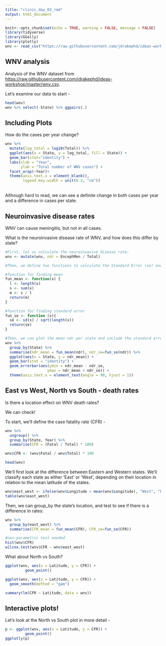 ```yaml
---
title: "clinic_day_03_rmd"
output: html_document
---
```


```r
knitr::opts_chunk$set(echo = TRUE, warning = FALSE, message = FALSE)
library(tidyverse)
library(GGally)
library(plotly)
wnv <- read_csv("https://raw.githubusercontent.com/jdrakephd/ideas-workshop/master/wnv.csv")
```

## WNV analysis

Analysis of the WNV dataset from <https://raw.githubusercontent.com/jdrakephd/ideas-workshop/master/wnv.csv>.


Let's examine our data to start - 

```r
head(wnv)
wnv %>% select(-State) %>% ggpairs(.)
```

## Including Plots
How do the cases per year change?

```r
wnv %>%
  mutate(log_total = log10(Total)) %>%
  ggplot(aes(x = State, y = log_total, fill = State)) + 
  geom_bar(stat="identity") +
  labs(xlab = "Year",
       ylab = "Total number of WNV cases") +
  facet_wrap(~Year)+
  theme(axis.text.x = element_blank(),
        legend.key.width = unit(0.3, "cm"))
```
<br>
Although hard to read, we can see a definite change in both cases per year and a difference in cases per state.

## Neuroinvasive disease rates
WNV can cause meningitis, but not in all cases.

What is the neuroinvasive disease rate of WNV, and how does this differ by state?

```r
#First, let us calculate the neuroinvasive disease rate:
wnv <- mutate(wnv, ndr = EncephMen / Total)

#Then, we define two functions to calculate the Standard Error (se) and Mean of the ndr:

#function for finding mean
fun_mean <- function(x) {
  l <- length(x)
  s <- sum(x)
  m <- s / l
  return(m)
}

#function for finding standard error
fun_se <- function (x){
  se <- sd(x) / sqrt(length(x))
  return(se)
}

#Then, we can plot the mean ndr per state and include the standard error:
wnv %>%
  group_by(State) %>%
  summarise(ndr_mean = fun_mean(ndr), ndr_se=fun_se(ndr)) %>%
  ggplot(aes(x = State, y = ndr_mean)) +
  geom_bar(stat = "identity") + 
  geom_errorbar(aes(ymin = ndr_mean - ndr_se, 
                   ymax = ndr_mean + ndr_se)) +
  theme(axis.text.x = element_text(angle = 90, hjust = 1))
```

## East vs West, North vs South - death rates
Is there a location effect on WNV death rates?

We can check!

To start, we'll define the case fatality rate (CFR) - 

```r
wnv %>% 
  ungroup() %>%
  group_by(State, Year) %>% 
  summarise(CFR = (Fatal / Total) * 100) 

wnv$CFR <- (wnv$Fatal / wnv$Total) * 100

head(wnv)
```

We'll first look at the difference between Eastern and Western states. We'll classify each state as either 'East' or 'West', depending on their location in relation to the mean latitude of the states.

```r
wnv$east_west <- ifelse(wnv$Longitude < mean(wnv$Longitude), "West", "East")
table(wnv$east_west)
```

Then, we can group_by the state's location, and test to see if there is a difference in rates:
```r
wnv %>%
  group_by(east_west) %>%
  summarise(CFR_mean = fun_mean(CFR), CFR_se=fun_se(CFR)) 

#non-parametric test needed
hist(wnv$CFR)
wilcox.test(wnv$CFR ~ wnv$east_west)
```

What about North vs South?

``` r
ggplot(wnv, aes(x = Latitude, y = CFR)) +
         geom_point()

ggplot(wnv, aes(x = Latitude, y = CFR)) +
  geom_smooth(method = "gam")

summary(lm(CFR ~ Latitude, data = wnv))
```

## Interactive plots!

Let's look at the North vs South plot in more detail - 
```r
p <- ggplot(wnv, aes(x = Latitude, y = CFR)) +
         geom_point()
ggplotly(p)
```